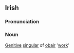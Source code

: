 ==Irish==
===Pronunciation===
{{IPA|[ˈeb&#690;r&#690;ə]}}
===Noun===
[[Genitive]] [[singular]] of [[obair]] '[[work]]'